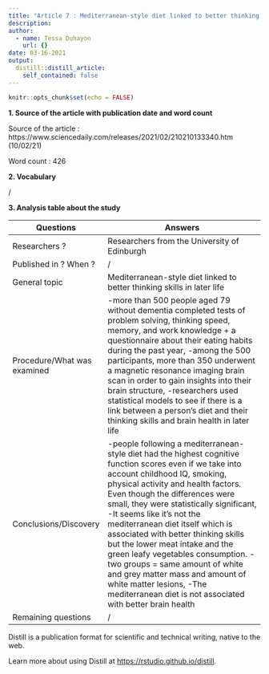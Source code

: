 ```yaml
---
title: "Article 7 : Mediterranean-style diet linked to better thinking skills in later life"
description: 
author:
  - name: Tessa Duhayon
    url: {}
date: 03-16-2021
output:
  distill::distill_article:
    self_contained: false
---
```


```r
knitr::opts_chunk$set(echo = FALSE)
```

**1. Source of the article with publication date and word count**

Source of the article : https://www.sciencedaily.com/releases/2021/02/210210133340.htm (10/02/21)

Word count : 426

**2. Vocabulary**

/

**3. Analysis table about the study**

| Questions                    | Answers                                                                                                                                                                                                                                                                                                                                                                                                                                                                                                                                                                                                  |
| ---------------------------- | -------------------------------------------------------------------------------------------------------------------------------------------------------------------------------------------------------------------------------------------------------------------------------------------------------------------------------------------------------------------------------------------------------------------------------------------------------------------------------------------------------------------------------------------------------------------------------------------------------- |
| Researchers ?                | Researchers from the University of Edinburgh                                                                                                                                                                                                                                                                                                                                                                                                                                                                                                                                                             |
| Published in ? When ?        | /                                                                                                                                                                                                                                                                                                                                                                                                                                                                                                                                                                                                        |
| General topic                | Mediterranean-style diet linked to better thinking skills in later life                                                                                                                                                                                                                                                                                                                                                                                                                                                                                                                                  |
| Procedure/What was examined  | -more than 500 people aged 79 without dementia completed tests of problem solving, thinking speed, memory, and work knowledge + a questionnaire about their eating habits during the past year, -among the 500 participants, more than 350 underwent a magnetic resonance imaging brain scan in order to gain insights into their brain structure, -researchers used statistical models to see if there is a link between a person's diet and their thinking skills and brain health in later life                                                                                                       |
| Conclusions/Discovery        | -people following a mediterranean-style diet had the highest cognitive function scores even if we take into account childhood IQ, smoking, physical activity and health factors. Even though the differences were small, they were statistically significant, -It seems like it's not the mediterranean diet itself which is associated with better thinking skills but the lower meat intake and the green leafy vegetables consumption. -two groups = same amount of white and grey matter mass and amount of white matter lesions, -The mediterranean diet is not associated with better brain health |
| Remaining questions          | /                                                                                                                                                                                                                                                                                                                                                                                                                                                                                                                                                                                                        |

Distill is a publication format for scientific and technical writing, native to the web.

Learn more about using Distill at <https://rstudio.github.io/distill>.

